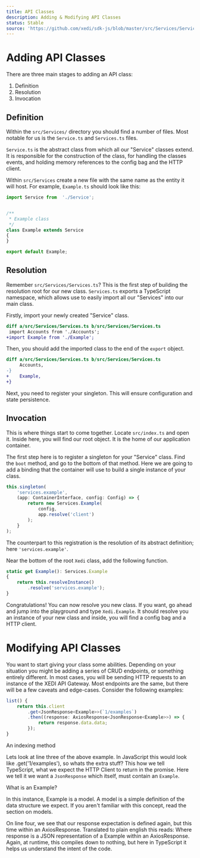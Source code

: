 ```yaml
---
title: API Classes
description: Adding & Modifying API Classes
status: Stable
source: 'https://github.com/xedi/sdk-js/blob/master/src/Services/Service.ts'
---
```



# Adding API Classes

There are three main stages to adding an API class:

1. Definition
2. Resolution
3. Invocation

## Definition

Within the `src/Services/` directory you should find a number of files. Most notable for us is the `Service.ts` and `Services.ts` files.

<BorderBox mb={2}>
    <GithubIssue issue-id="24" />
</BorderBox>

`Service.ts` is the abstract class from which all our "Service" classes extend. It is responsible for the construction of the class, for handling the <Link to="architecture/events">classes events</Link>, and holding memory references to the <Link to="architecture/configuration">config bag</Link> and the <Link to="architecture/http_requests">HTTP client</Link>.

Within `src/Services` create a new file with the same name as the entity it will host. For example, `Example.ts` should look like this:

```typescript
import Service from  './Service';


/**
 * Example class
 */
class Example extends Service
{
}

export default Example;
```

## Resolution

Remember `src/Services/Services.ts`? This is the first step of building the resolution root for our new class.
`Services.ts` exports a TypeScript namespace, which allows use to easily import all our "Services" into our main class.

Firstly, import your newly created "Service" class.

```diff
diff a/src/Services/Services.ts b/src/Services/Services.ts
 import Accounts from './Accounts';
+import Example from './Example';
```

Then, you should add the imported class to the end of the `export` object.
```diff
diff a/src/Services/Services.ts b/src/Services/Services.ts
     Accounts,
-}
+    Example,
+}
```

Next, you need to register your <Link to="architecture/singletons">singleton</Link>. This will ensure configuration and state persistence.

## Invocation

This is where things start to come together. Locate `src/index.ts` and open it. Inside here, you will find our root object. It is the home of our application container.

The first step here is to register a <Link to="architecture/singletons">singleton</Link> for your "Service" class.
Find the `boot` method, and go to the bottom of that method. Here we are going to add a binding that the container will use to build a single instance of your class.

```typescript
this.singleton(
    'services.example',
    (app: ContainerInterface, config: Config) => {
        return new Services.Example(
            config,
            app.resolve('client')
        );
    }
);
```

The counterpart to this registration is the resolution of its abstract definition; here `'services.example'`.

Near the bottom of the root `Xedi` class, add the following function.

```typescript
static get Example(): Services.Example
{
    return this.resolveInstance()
        .resolve('services.example');
}

```

Congratulations! You can now resolve you new class. If you want, go ahead and jump into the <Link to="tooling/debugging">playground</Link> and type `Xedi.Example`. It should resolve you an instance of your new class and inside, you will find a <Link to="architecture/config">config bag</Link> and a <Link to="architecture/http_requests">HTTP client</Link>.

# Modifying API Classes

You want to start giving your class some abilities. Depending on your situation you might be adding a series of CRUD endpoints, or something entirely different. In most cases, you will be sending HTTP requests to an instance of the XEDI API Gateway. Most endpoints are the same, but there will be a few caveats and edge-cases. Consider the following examples:

```typescript
list() {
    return this.client
        .get<JsonResponse<Example>>(`1/examples`)
        .then((response: AxiosResponse<JsonResponse<Example>>) => {
            return response.data.data;
        });
}
```
<Caption>An indexing method</Caption>

Lets look at line three of the above example. In JavaScript this would look like <InlineCode>.get('1/examples')</InlineCode>, so whats the extra stuff? This how we tell TypeScript, what we expect the <Link to="architecture/http_requests">HTTP Client</Link> to return in the promise. Here we tell it we want a `JsonResponse` which itself, must contain an `Example`.

<Flash varient="info" mb={2}>
<Text fontWeight="bold"><InfoIcon /> What is an <InlineCode>Example</InlineCode>?</Text>

In this instance, Example is a <Link to="development/models">model</Link>. A model is a simple definition of the data structure we expect. If you aren't familiar with this concept, read the section on <Link to="development/models">models</Link>.
</Flash>

On line four, we see that our response expectation is defined again, but this time within an <Link to="architecture/http_requests"><InlineCode>AxiosResponse</InlineCode></Link>. Translated to plain english this reads: <Text as="em">Where <InlineCode>response</InlineCode> is a JSON representation of a Example within an AxiosResponse</Text>. Again, at runtime, this compiles down to nothing, but here in TypeScript it helps us understand the intent of the code.
